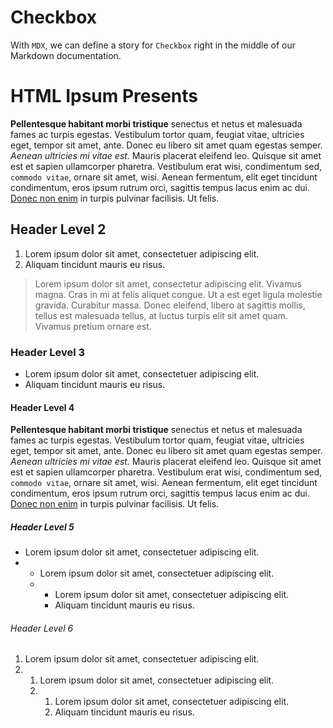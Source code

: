 
<Meta title="Example" />

# Checkbox

With `MDX`, we can define a story for `Checkbox` right in the middle of our
Markdown documentation.

<Canvas>
  <Story name="base">
    <h1>HTML Ipsum Presents</h1>
    <p><strong>Pellentesque habitant morbi tristique</strong> senectus et netus et malesuada fames ac turpis egestas. Vestibulum tortor quam, feugiat vitae, ultricies eget, tempor sit amet, ante. Donec eu libero sit amet quam egestas semper. <em>Aenean ultricies mi vitae est.</em> Mauris placerat eleifend leo. Quisque sit amet est et sapien ullamcorper pharetra. Vestibulum erat wisi, condimentum sed, <code>commodo vitae</code>, ornare sit amet, wisi. Aenean fermentum, elit eget tincidunt condimentum, eros ipsum rutrum orci, sagittis tempus lacus enim ac dui. <a href="#">Donec non enim</a> in turpis pulvinar facilisis. Ut felis.</p>
    <h2>Header Level 2</h2>
    <ol>
      <li>Lorem ipsum dolor sit amet, consectetuer adipiscing elit.</li>
      <li>Aliquam tincidunt mauris eu risus.</li>
    </ol>
    <blockquote><p>Lorem ipsum dolor sit amet, consectetur adipiscing elit. Vivamus magna. Cras in mi at felis aliquet congue. Ut a est eget ligula molestie gravida. Curabitur massa. Donec eleifend, libero at sagittis mollis, tellus est malesuada tellus, at luctus turpis elit sit amet quam. Vivamus pretium ornare est.</p></blockquote>
    <h3>Header Level 3</h3>
    <ul>
      <li>Lorem ipsum dolor sit amet, consectetuer adipiscing elit.</li>
      <li>Aliquam tincidunt mauris eu risus.</li>
    </ul>
    <h4>Header Level 4</h4>
    <p><strong>Pellentesque habitant morbi tristique</strong> senectus et netus et malesuada fames ac turpis egestas. Vestibulum tortor quam, feugiat vitae, ultricies eget, tempor sit amet, ante. Donec eu libero sit amet quam egestas semper. <em>Aenean ultricies mi vitae est.</em> Mauris placerat eleifend leo. Quisque sit amet est et sapien ullamcorper pharetra. Vestibulum erat wisi, condimentum sed, <code>commodo vitae</code>, ornare sit amet, wisi. Aenean fermentum, elit eget tincidunt condimentum, eros ipsum rutrum orci, sagittis tempus lacus enim ac dui. <a href="#">Donec non enim</a> in turpis pulvinar facilisis. Ut felis.</p>
    <h5>Header Level 5</h5>
    <ul>
      <li>Lorem ipsum dolor sit amet, consectetuer adipiscing elit.</li>
      <li>
        <ul>
          <li>Lorem ipsum dolor sit amet, consectetuer adipiscing elit.</li>
          <li>
            <ul>
              <li>Lorem ipsum dolor sit amet, consectetuer adipiscing elit.</li>
              <li>Aliquam tincidunt mauris eu risus.</li>
            </ul>
          </li>
        </ul>
      </li>
    </ul>
    <h6>Header Level 6</h6>
    <ol>
      <li>Lorem ipsum dolor sit amet, consectetuer adipiscing elit.</li>
      <li>
        <ol>
          <li>Lorem ipsum dolor sit amet, consectetuer adipiscing elit.</li>
          <li>
            <ol>
              <li>Lorem ipsum dolor sit amet, consectetuer adipiscing elit.</li>
              <li>Aliquam tincidunt mauris eu risus.</li>
            </ol>
          </li>
        </ol>
      </li>
    </ol>
  </Story>
</Canvas>